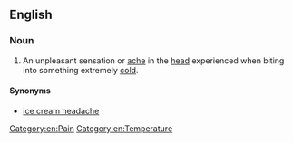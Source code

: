 ==English==

===Noun===
{{en-noun|sg=[[brain]] [[freeze]]|-|s}}

# {{informal}} An unpleasant sensation or [[ache]] in the [[head]] experienced when biting into something extremely [[cold]].

====Synonyms====
* [[ice cream headache]]
[[Category:en:Pain]]
[[Category:en:Temperature]]